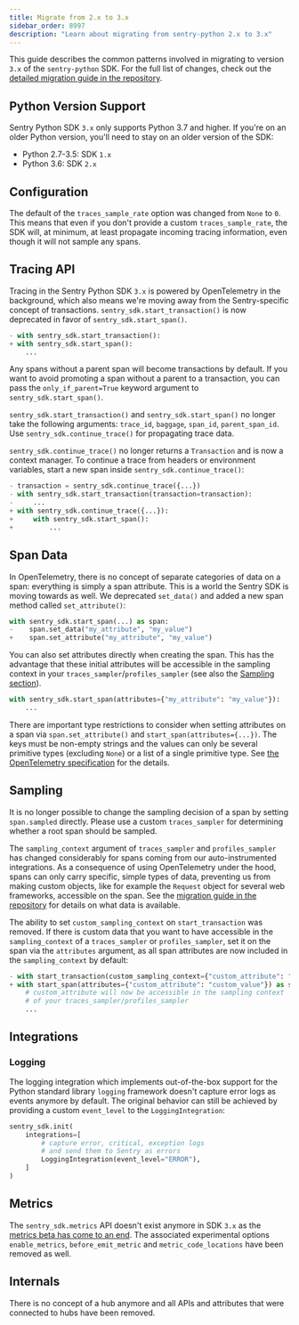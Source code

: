 ```yaml
---
title: Migrate from 2.x to 3.x
sidebar_order: 8997
description: "Learn about migrating from sentry-python 2.x to 3.x"
---
```


This guide describes the common patterns involved in migrating to version `3.x` of the `sentry-python` SDK. For the full list of changes, check out the [detailed migration guide in the repository](https://github.com/getsentry/sentry-python/blob/master/MIGRATION_GUIDE.md).

## Python Version Support

Sentry Python SDK `3.x` only supports Python 3.7 and higher. If you're on an older Python version, you'll need to stay on an older version of the SDK:

- Python 2.7-3.5: SDK `1.x`
- Python 3.6: SDK `2.x`

## Configuration

The default of the `traces_sample_rate` option was changed from `None` to `0`. This means that even if you don't provide a custom `traces_sample_rate`, the SDK will, at minimum, at least propagate incoming tracing information, even though it will not sample any spans.

## Tracing API

Tracing in the Sentry Python SDK `3.x` is powered by OpenTelemetry in the background, which also means we're moving away from the Sentry-specific concept of transactions. `sentry_sdk.start_transaction()` is now deprecated in favor of `sentry_sdk.start_span()`.

```python diff
- with sentry_sdk.start_transaction():
+ with sentry_sdk.start_span():
    ...
```

Any spans without a parent span will become transactions by default. If you want to avoid promoting a span without a parent to a transaction, you can pass the `only_if_parent=True` keyword argument to `sentry_sdk.start_span()`.

`sentry_sdk.start_transaction()` and `sentry_sdk.start_span()` no longer take the following arguments: `trace_id`, `baggage`, `span_id`, `parent_span_id`. Use `sentry_sdk.continue_trace()` for propagating trace data.

`sentry_sdk.continue_trace()` no longer returns a `Transaction` and is now a context manager. To continue a trace from headers or environment variables, start a new span inside `sentry_sdk.continue_trace()`:

```python diff
- transaction = sentry_sdk.continue_trace({...})
- with sentry_sdk.start_transaction(transaction=transaction):
-     ...
+ with sentry_sdk.continue_trace({...}):
+     with sentry_sdk.start_span():
+         ...
```

## Span Data

In OpenTelemetry, there is no concept of separate categories of data on a span: everything is simply a span attribute. This is a world the Sentry SDK is moving towards as well. We deprecated `set_data()` and added a new span method called `set_attribute()`:

```python diff
with sentry_sdk.start_span(...) as span:
-    span.set_data("my_attribute", "my_value")
+    span.set_attribute("my_attribute", "my_value")
```

You can also set attributes directly when creating the span. This has the advantage that these initial attributes will be accessible in the sampling context in your `traces_sampler`/`profiles_sampler` (see also the [Sampling section](#Sampling)).

```python
with sentry_sdk.start_span(attributes={"my_attribute": "my_value"}):
    ...
```

<Alert title="Important" level="warning">

There are important type restrictions to consider when setting attributes on a span via `span.set_attribute()` and `start_span(attributes={...})`. The keys must be non-empty strings and the values can only be several primitive types (excluding `None`) or a list of a single primitive type. See [the OpenTelemetry specification](https://opentelemetry.io/docs/specs/otel/common/#attribute) for the details.

</Alert>

## Sampling

It is no longer possible to change the sampling decision of a span by setting `span.sampled` directly. Please use a custom `traces_sampler` for determining whether a root span should be sampled.

The `sampling_context` argument of `traces_sampler` and `profiles_sampler` has changed considerably for spans coming from our auto-instrumented integrations. As a consequence of using OpenTelemetry under the hood, spans can only carry specific, simple types of data, preventing us from making custom objects, like for example the `Request` object for several web frameworks, accessible on the span. See the [migration guide in the repository](https://github.com/getsentry/sentry-python/blob/master/MIGRATION_GUIDE.md) for details on what data is available.

The ability to set `custom_sampling_context` on `start_transaction` was removed. If there is custom data that you want to have accessible in the `sampling_context` of a `traces_sampler` or `profiles_sampler`, set it on the span via the `attributes` argument, as all span attributes are now included in the `sampling_context` by default:

```python diff
- with start_transaction(custom_sampling_context={"custom_attribute": "custom_value"}):
+ with start_span(attributes={"custom_attribute": "custom_value"}) as span:
    # custom_attribute will now be accessible in the sampling context
    # of your traces_sampler/profiles_sampler
    ...
```


## Integrations

### Logging

The logging integration which implements out-of-the-box support for the Python standard library `logging` framework doesn't capture error logs as events anymore by default. The original behavior can still be achieved by providing a custom `event_level` to the `LoggingIntegration`:

```python
sentry_sdk.init(
    integrations=[
        # capture error, critical, exception logs
        # and send them to Sentry as errors
        LoggingIntegration(event_level="ERROR"),
    ]
)
```


## Metrics

The `sentry_sdk.metrics` API doesn't exist anymore in SDK `3.x` as the [metrics beta has come to an end](https://sentry.zendesk.com/hc/en-us/articles/26369339769883-Metrics-Beta-Coming-to-an-End). The associated experimental options `enable_metrics`, `before_emit_metric` and `metric_code_locations` have been removed as well.

## Internals

There is no concept of a hub anymore and all APIs and attributes that were connected to hubs have been removed.
